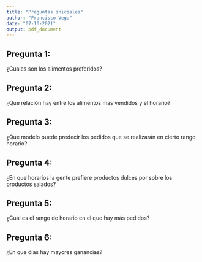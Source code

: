 ```yaml
---
title: "Preguntas iniciales"
author: "Francisco Vega"
date: "07-10-2021"
output: pdf_document
---
```


## Pregunta 1:

¿Cuales son los alimentos preferidos?

## Pregunta 2:

¿Que relación hay entre los alimentos mas vendidos y el horario?

## Pregunta 3:

¿Que modelo puede predecir los pedidos que se realizarán en cierto 
rango horario?

## Pregunta 4:

¿En que horarios la gente prefiere productos dulces por sobre los productos 
salados?

## Pregunta 5:

¿Cual es el rango de horario en el que hay más pedidos?

## Pregunta 6:

¿En que días hay mayores ganancias?
